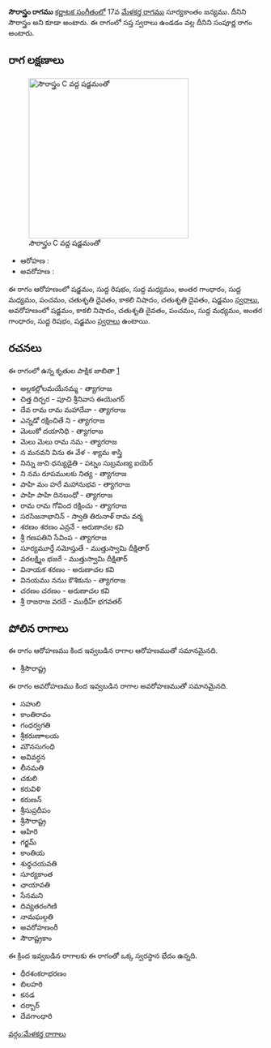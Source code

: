 {{Infobox ragam
	| name          	= సౌరాస్త్రం
	| synonym	    	= సౌరాస్త్రం
	| mela          	= 
	| chakra        	= 
	| janaka        	= 
	| type          	= సంపూర్ణ
	| arohanam      	= {{svaraC|S|R1|M1|G3|M1|P|D2|N3|D2|S'}} 
	| avarohanam    	= {{svaraC|S'|N3|D2|P|M1|G3|R1|S}}
	| jeeva         	=
	| chhaya        	=
	| nyasa         	=
	| vishesha      	= 
	| equivalent  		= 
}}
{{కర్ణాటక సంగీత రాగాలు}}
'''సౌరాస్త్రం రాగము''' [[కర్ణాటక సంగీతం]]లో 17వ [[మేళకర్త రాగము]] సూర్యకాంతం జన్యము. దీనిని సౌరాస్త్రం అని కూడా అంటారు. ఈ రాగంలో సప్త స్వరాలు ఉండడం వల్ల దీనిని సంపూర్ణ రాగం అంటారు.


==రాగ లక్షణాలు==
[[Image:saurastram_kb2wiki.png|thumb|right|316px|''సౌరాస్త్రం'' C వద్ద షడ్జమంతో]]

* ఆరోహణ : {{svaraC|S|R1|M1|G3|M1|P|D2|N3|D2|S'}} 
* అవరోహణ : {{svaraC|S'|N3|D2|P|M1|G3|R1|S}}

ఈ రాగం ఆరోహణంలో షడ్జమం, సుద్ద  రిషభం, సుద్ద మధ్యమం, అంతర గాంధారం, సుద్ద మధ్యమం, పంచమం, చతుశృతి దైవతం, కాకలి  నిషాదం, చతుశృతి దైవతం, షడ్జమం [[స్వరాలు]], అవరోహణంలో షడ్జమం, కాకలి  నిషాదం, చతుశృతి దైవతం, పంచమం, సుద్ద మధ్యమం, అంతర గాంధారం, సుద్ద  రిషభం, షడ్జమం [[స్వరాలు]] ఉంటాయి.

==రచనలు==
ఈ రాగంలో ఉన్న కృతుల పాక్షిక జాబితా [https://github.com/ssrihari/ragavardhini/blob/master/ragas/kritis.psv]
* అల్లకల్లోలమయేనమ్మ - త్యాగరాజ
* చిత్త దిర్చర - పూచి శ్రీనివాస ఈయెంగర్
* దేవ రామ రామ మహాదేవా - త్యాగరాజ
* ఎన్నడో రక్షించితే ని - త్యాగరాజ
* మెలుకో దయానిధి - త్యాగరాజ
* మెలు మెలు రామ నమ - త్యాగరాజ
* న  మనవని విను ఈ  వేళ - శ్యామ శాస్త్రి
* నిన్ను జుచి  ధన్యుడైతి - పట్నం సుబ్రమణ్య ఐయెర్
* ని నమ రూపములకు నిత్య - త్యాగరాజ
* పాహి  మం హరే మహానుభవ - త్యాగరాజ
* పాహి  పాహి  దినబంధో - త్యాగరాజ
* రామ రామ గోవింద రక్షించు - త్యాగరాజ
* సరసిజనాభానిన్ - స్వాతి తిరునాళ్ రామ వర్మ
* శరణం శరణం ఎన్రనే - అరుణాచల కవి
* శ్రీ గణపతిని సేవింప - త్యాగరాజ
* సూర్యమూర్తే నమోస్తుతే - ముత్తుస్వామి దీక్షితార్
* వరలక్ష్మిం  భజరే - ముత్తుస్వామి దీక్షితార్
* వినాయక శరణం - అరుణాచల కవి
* వినయము ననుు కౌశికును - త్యాగరాజ
* చరణం చరణం - అరుణాచల కవి
* శ్రీ రాజరాజ వరదే - ముథీహ్ భగవతర్




==పోలిన రాగాలు==
ఈ రాగం ఆరోహణము కింద ఇవ్వబడిన రాగాల ఆరోహణముతో సమానమైనది.
*  శ్రీసౌరాష్ట్ర

ఈ రాగం అవరోహణము కింద ఇవ్వబడిన రాగాల అవరోహణముతో సమానమైనది.
* సహులి
* కాంతిరావం
* గంధర్వగతి
* శ్రీకరుణాాలయ
*  మౌనసుగంధి
* అవివర్ధన
* లీనమతి
* చకులి
* కరువిళి
* కరుణన్
* శ్రీసుప్రదీపం
*  శ్రీసౌరాష్ట్ర
* ఆహిరి
* గర్జమ్
* కాంతియ
* శుధ్ధచయవతి
* సూర్యకాంత
* ఛాయావతి
* సేనమని
* దివ్యతరంగిణి
* నామఘల్గతి
* అవరోహణంరీ
* సౌరాష్ట్రకాం

ఈ క్రింద ఇవ్వబడిన రాగాలకు ఈ రాగంతో ఒక్క స్వరస్థాన భేదం ఉన్నది.
* ధీరశంకరాభరణం
* బిలహరి
* కనడ
* దర్బార్
* దేవగాంధారి



[[వర్గం:మేళకర్త రాగాలు]]